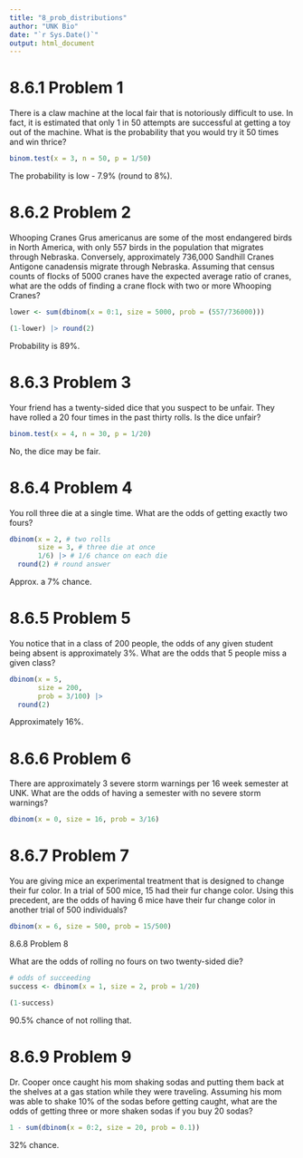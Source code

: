 ```yaml
---
title: "8_prob_distributions"
author: "UNK Bio"
date: "`r Sys.Date()`"
output: html_document
---
```



# 8.6.1 Problem 1

There is a claw machine at the local fair that is notoriously difficult to use. In fact, it is estimated that only 1 in 50 attempts are successful at getting a toy out of the machine. What is the probability that you would try it 50 times and win thrice?

```r
binom.test(x = 3, n = 50, p = 1/50)
```

The probability is low - 7.9% (round to 8%).

# 8.6.2 Problem 2

Whooping Cranes Grus americanus are some of the most endangered birds in North America, with only 557 birds in the population that migrates through Nebraska. Conversely, approximately 736,000 Sandhill Cranes Antigone canadensis migrate through Nebraska. Assuming that census counts of flocks of 5000 cranes have the expected average ratio of cranes, what are the odds of finding a crane flock with two or more Whooping Cranes?

```r
lower <- sum(dbinom(x = 0:1, size = 5000, prob = (557/736000)))

(1-lower) |> round(2)
```

Probability is 89%.

# 8.6.3 Problem 3

Your friend has a twenty-sided dice that you suspect to be unfair. They have rolled a 20 four times in the past thirty rolls. Is the dice unfair?

```r
binom.test(x = 4, n = 30, p = 1/20)
```

No, the dice may be fair.

# 8.6.4 Problem 4

You roll three die at a single time. What are the odds of getting exactly two fours?

```r
dbinom(x = 2, # two rolls
       size = 3, # three die at once
       1/6) |> # 1/6 chance on each die 
  round(2) # round answer
```

Approx. a 7% chance.

# 8.6.5 Problem 5

You notice that in a class of 200 people, the odds of any given student being absent is approximately 3%. What are the odds that 5 people miss a given class?

```r
dbinom(x = 5,
       size = 200,
       prob = 3/100) |> 
  round(2)
```

Approximately 16%.

# 8.6.6 Problem 6

There are approximately 3 severe storm warnings per 16 week semester at UNK. What are the odds of having a semester with no severe storm warnings?

```r
dbinom(x = 0, size = 16, prob = 3/16)
```

# 8.6.7 Problem 7

You are giving mice an experimental treatment that is designed to change their fur color. In a trial of 500 mice, 15 had their fur change color. Using this precedent, are the odds of having 6 mice have their fur change color in another trial of 500 individuals?

```r
dbinom(x = 6, size = 500, prob = 15/500)
```

8.6.8 Problem 8

What are the odds of rolling no fours on two twenty-sided die?

```r
# odds of succeeding
success <- dbinom(x = 1, size = 2, prob = 1/20)

(1-success)
```

90.5% chance of not rolling that.

# 8.6.9 Problem 9

Dr. Cooper once caught his mom shaking sodas and putting them back at the shelves at a gas station while they were traveling. Assuming his mom was able to shake 10% of the sodas before getting caught, what are the odds of getting three or more shaken sodas if you buy 20 sodas?

```r
1 - sum(dbinom(x = 0:2, size = 20, prob = 0.1))
```

32% chance.